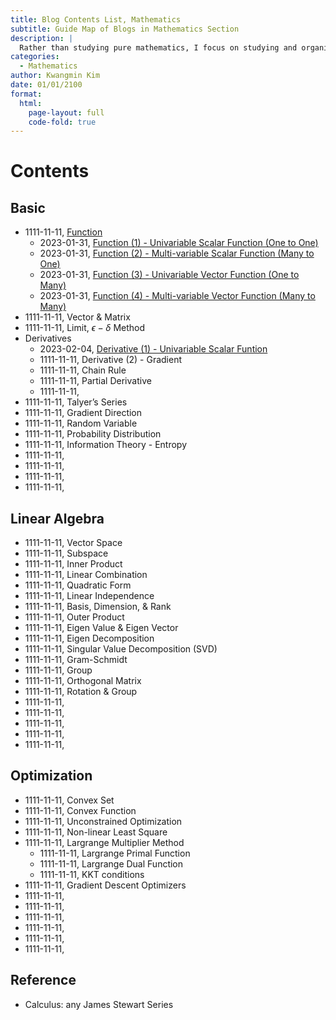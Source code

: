 ```yaml
---
title: Blog Contents List, Mathematics 
subtitle: Guide Map of Blogs in Mathematics Section
description: |
  Rather than studying pure mathematics, I focus on studying and organizing mathematical concepts by filling out this mathematics blog section with some mathematics stuff for deep learning
categories:
  - Mathematics
author: Kwangmin Kim
date: 01/01/2100
format: 
  html:
    page-layout: full
    code-fold: true
---
```


# Contents

## Basic

* 1111-11-11, [Function](../function/index.qmd)
  * 2023-01-31, [Function (1) - Univariable Scalar Function (One to One)](../function/univariable_scalar_function.qmd)
  * 2023-01-31, [Function (2) - Multi-variable Scalar Function (Many to One)](../function/multivariable_scalar_function.qmd)
  * 2023-01-31, [Function (3) - Univariable Vector Function (One to Many)](../function/univariable_vector_function.qmd)
  * 2023-01-31, [Function (4) - Multi-variable Vector Function (Many to Many)](../function/mutivariable_vector_function.qmd)
* 1111-11-11, Vector & Matrix
* 1111-11-11, Limit, $\epsilon-\delta$ Method
* Derivatives
  * 2023-02-04, [Derivative (1) - Univariable Scalar Funtion](../derivatives/2023-02-04_uni_derivative.qmd)
  * 1111-11-11, Derivative (2) - Gradient
  * 1111-11-11, Chain Rule
  * 1111-11-11, Partial Derivative
  * 1111-11-11, 
* 1111-11-11, Talyer's Series
* 1111-11-11, Gradient Direction
* 1111-11-11, Random Variable
* 1111-11-11, Probability Distribution
* 1111-11-11, Information Theory - Entropy
* 1111-11-11, 
* 1111-11-11, 
* 1111-11-11, 
* 1111-11-11,

## Linear Algebra

* 1111-11-11, Vector Space
* 1111-11-11, Subspace
* 1111-11-11, Inner Product
* 1111-11-11, Linear Combination
* 1111-11-11, Quadratic Form
* 1111-11-11, Linear Independence
* 1111-11-11, Basis, Dimension, & Rank
* 1111-11-11, Outer Product
* 1111-11-11, Eigen Value & Eigen Vector
* 1111-11-11, Eigen Decomposition
* 1111-11-11, Singular Value Decomposition (SVD)
* 1111-11-11, Gram-Schmidt
* 1111-11-11, Group
* 1111-11-11, Orthogonal Matrix
* 1111-11-11, Rotation & Group
* 1111-11-11, 
* 1111-11-11, 
* 1111-11-11, 
* 1111-11-11, 
* 1111-11-11, 

## Optimization

* 1111-11-11, Convex Set
* 1111-11-11, Convex Function
* 1111-11-11, Unconstrained Optimization
* 1111-11-11, Non-linear Least Square
* 1111-11-11, Largrange Multiplier Method
  * 1111-11-11, Largrange Primal Function
  * 1111-11-11, Largrange Dual Function
  * 1111-11-11, KKT conditions
* 1111-11-11, Gradient Descent Optimizers
* 1111-11-11, 
* 1111-11-11, 
* 1111-11-11, 
* 1111-11-11, 
* 1111-11-11, 
* 1111-11-11, 

## Reference

* Calculus: any James Stewart Series